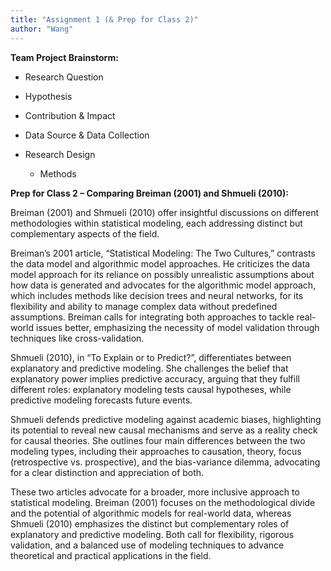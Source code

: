 ```yaml
---
title: "Assignment 1 (& Prep for Class 2)"
author: "Wang"
---
```


**Team Project Brainstorm:**

-   Research Question

-   Hypothesis

-   Contribution & Impact

-   Data Source & Data Collection

-   Research Design

    -   Methods

**Prep for Class 2 – Comparing Breiman (2001) and Shmueli (2010):**

Breiman (2001) and Shmueli (2010) offer insightful discussions on different methodologies within statistical modeling, each addressing distinct but complementary aspects of the field.

Breiman's 2001 article, "Statistical Modeling: The Two Cultures," contrasts the data model and algorithmic model approaches. He criticizes the data model approach for its reliance on possibly unrealistic assumptions about how data is generated and advocates for the algorithmic model approach, which includes methods like decision trees and neural networks, for its flexibility and ability to manage complex data without predefined assumptions. Breiman calls for integrating both approaches to tackle real-world issues better, emphasizing the necessity of model validation through techniques like cross-validation.

Shmueli (2010), in "To Explain or to Predict? ", differentiates between explanatory and predictive modeling. She challenges the belief that explanatory power implies predictive accuracy, arguing that they fulfill different roles: explanatory modeling tests causal hypotheses, while predictive modeling forecasts future events.

Shmueli defends predictive modeling against academic biases, highlighting its potential to reveal new causal mechanisms and serve as a reality check for causal theories. She outlines four main differences between the two modeling types, including their approaches to causation, theory, focus (retrospective vs. prospective), and the bias-variance dilemma, advocating for a clear distinction and appreciation of both.

These two articles advocate for a broader, more inclusive approach to statistical modeling. Breiman (2001) focuses on the methodological divide and the potential of algorithmic models for real-world data, whereas Shmueli (2010) emphasizes the distinct but complementary roles of explanatory and predictive modeling. Both call for flexibility, rigorous validation, and a balanced use of modeling techniques to advance theoretical and practical applications in the field.
